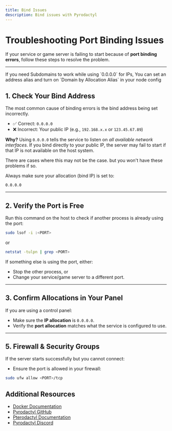 ```yaml
---
title: Bind Issues
description: Bind issues with Pyrodactyl
---
```



# Troubleshooting Port Binding Issues

If your service or game server is failing to start because of **port binding errors**, follow these steps to resolve the problem.

---


<Callout title="Subdomain on 0.0.0.0" type='info'>
  If you need Subdomains to work while using `0.0.0.0` for IPs, You can set an address alias and turn on `Domain by Allocation Alias` in your node config
</Callout>


## 1. Check Your Bind Address

The most common cause of binding errors is the bind address being set incorrectly.

* ✅ Correct: `0.0.0.0`
* ❌ Incorrect: Your public IP (e.g., `192.168.x.x` or `123.45.67.89`)

**Why?**
Using `0.0.0.0` tells the service to listen on *all available network interfaces*. If you bind directly to your public IP, the server may fail to start if that IP is not available on the host system.

There are cases where this may not be the case. but you won't have these problems if so.

Always make sure your allocation (bind IP) is set to:

```
0.0.0.0
```

---

## 2. Verify the Port is Free

Run this command on the host to check if another process is already using the port:

```bash
sudo lsof -i :<PORT>
```

or

```bash
netstat -tulpn | grep <PORT>
```

If something else is using the port, either:

* Stop the other process, or
* Change your service/game server to a different port.

---

## 3. Confirm Allocations in Your Panel

If you are using a control panel:

* Make sure the **IP allocation** is `0.0.0.0`.
* Verify the **port allocation** matches what the service is configured to use.

---

## 5. Firewall & Security Groups

If the server starts successfully but you cannot connect:

* Ensure the port is allowed in your firewall:

```bash
sudo ufw allow <PORT>/tcp
```


## Additional Resources

- [Docker Documentation](https://docs.docker.com/)
- [Pyrodactyl GitHub](https://github.com/pyrohost/pyrodactyl)
- [Pterodactyl Documentation](https://pterodactyl.io/)
- [Pyrodactyl Discord](https://discord.com/invite/FGWKZT5dxv?utm_campaign=pyrodactyl_support)